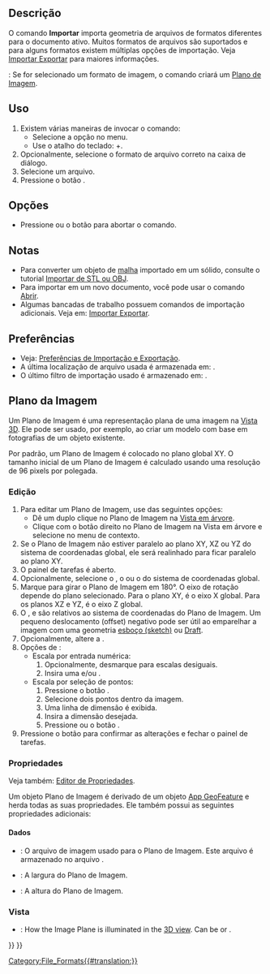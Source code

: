 <languages/>

{{Docnav
|[[Std_Revert/pt-br|Desfazer]]
|[[Std_Export/pt-br|Exportar]]
|[[Std_File_Menu/pt-br|Menu "Arquivo"]]
|IconL=Std_Revert.svg
|IconR=Std_Export.svg
|IconC=Freecad.svg
}}

<div class="mw-translate-fuzzy">
{{GuiCommand
|Name=Importar
|MenuLocation=Arquivo → Importar...
|Workbenches=Todas
|Shortcut={{KEY|Ctrl}}+{{KEY|I}}
|SeeAlso=[[Std_Open|Abrir]], [[Import_Export/pt-br|Importar Exportar]], [[Import_Export_Preferences|Preferências de Importação Exportação]]
}}
</div>

<span id="Description"></span>
== Descrição ==

O comando '''Importar''' importa geometria de arquivos de formatos diferentes para o documento ativo. Muitos formatos de arquivos são suportados e para alguns formatos existem múltiplas opções de importação. Veja [[Import_Export/pt-br|Importar Exportar]] para maiores informações.

{{Version/pt-br|0.21}}: Se for selecionado um formato de imagem, o comando criará um [[#Image_Plane/pt-br|Plano de Imagem]].

<span id="Usage"></span>
==Uso==

<div class="mw-translate-fuzzy">
# Existem várias maneiras de invocar o comando:
#* Selecione a opção {{MenuCommand|Arquivo → [[Image:Std_Import.svg|16px]] Importar...}} no menu.
#* Use o atalho do teclado: {{KEY|Ctrl}}+{{KEY|I}}.
# Opcionalmente, selecione o formato de arquivo correto na caixa de diálogo.
# Selecione um arquivo.
# Pressione o botão {{Button|Abrir}}.
</div>

<span id="Options"></span>
==Opções==

* Pressione {{KEY|Esc}} ou o botão {{Button|Cancelar}} para abortar o comando.

<span id="Notes"></span>
==Notas==

* Para converter um objeto de [[Mesh_Workbench/pt-br|malha]] importado em um sólido, consulte o tutorial [[Import_from_STL_or_OBJ/pt-br|Importar de STL ou OBJ]].
* Para importar em um novo documento, você pode usar o comando [[Std_Open/pt-br|Abrir]].
* Algumas bancadas de trabalho possuem comandos de importação adicionais. Veja em: [[Import_Export/pt-br|Importar Exportar]].

<span id="Preferences"></span>
==Preferências==

<div class="mw-translate-fuzzy">
* Veja: [[Import_Export_Preferences/pt-br|Preferências de Importação e Exportação]].
* A última localização de arquivo usada é armazenada em: {{MenuCommand|Ferramentas → Editar parâmetros... → BaseApp → Preferences → General → FileOpenSavePath}}.
* O último filtro de importação usado é armazenado em: {{MenuCommand|Ferramentas → Editar parâmetros... → BaseApp → Preferences → General → FileImportFilter}}.
</div>

<span id="Image_Plane"></span>
==Plano da Imagem==

Um Plano de Imagem é uma representação plana de uma imagem na [[3D_view/pt-br|Vista 3D]]. Ele pode ser usado, por exemplo, ao criar um modelo com base em fotografias de um objeto existente.

Por padrão, um Plano de Imagem é colocado no plano global XY. O tamanho inicial de um Plano de Imagem é calculado usando uma resolução de 96 pixels por polegada.

<span id="Edit"></span>
===Edição===

# Para editar um Plano de Imagem, use das seguintes opções:
#* Dê um duplo clique no Plano de Imagem na [[Tree_view/pt-br|Vista em árvore]].
#* Clique com o botão direito no Plano de Imagem na Vista em árvore e selecione {{MenuCommand|[[Image:Image-scaling.svg|16px]] Alterar imagem...}} no menu de contexto.
# Se o Plano de Imagem não estiver paralelo ao plano XY, XZ ou YZ do sistema de coordenadas global, ele será realinhado para ficar paralelo ao plano XY.
# O painel de tarefas {{MenuCommand|Configurações do plano de imagem}} é aberto.
# Opcionalmente, selecione o {{MenuCommand|Plano XY}}, o {{MenuCommand|Plano XZ}} ou o {{MenuCommand|Plano YZ}} do sistema de coordenadas global.
# Marque {{MenuCommand|Inverter direção}} para girar o Plano de Imagem em 180°. O eixo de rotação depende do plano selecionado. Para o plano XY, é o eixo X global. Para os planos XZ e YZ, é o eixo Z global.
# O {{MenuCommand|Offset}}, {{MenuCommand|Distância X}} e {{MenuCommand|Distância Y}} são relativos ao sistema de coordenadas do Plano de Imagem. Um pequeno deslocamento (offset) negativo pode ser útil ao emparelhar a imagem com uma geometria [[Sketcher_Workbench|esboço (sketch)]] ou [[Draft_Workbench|Draft]].
# Opcionalmente, altere a {{MenuCommand|Transparência}}.
# Opções de {{MenuCommand|Tamanho da imagem}}:
#* Escala por entrada numérica:
#*# Opcionalmente, desmarque {{MenuCommand|Manter proporção}} para escalas desiguais.
#*# Insira uma {{MenuCommand|Largura}} e/ou {{MenuCommand|Altura}}.
#* Escala por seleção de pontos:
#*# Pressione o botão {{Button|Calibrar}}.
#*# Selecione dois pontos dentro da imagem.
#*# Uma linha de dimensão é exibida.
#*# Insira a dimensão desejada.
#*# Pressione {{KEY|Enter}} ou o botão {{Button|Aplicar}}.
# Pressione o botão {{Button|OK}} para confirmar as alterações e fechar o painel de tarefas.

<span id="Properties"></span>
===Propriedades===

Veja também: [[Property_editor/pt-br|Editor de Propriedades]].

Um objeto Plano de Imagem é derivado de um objeto [[App_GeoFeature/pt-br|App GeoFeature]] e herda todas as suas propriedades. Ele também possui as seguintes propriedades adicionais:

<span id="Data"></span>
====Dados====

{{TitleProperty|Plano de Imagem}}

* {{PropertyData|Image File|FileIncluded}}: O arquivo de imagem usado para o Plano de Imagem. Este arquivo é armazenado no arquivo {{FileName|.FCStd}}.
* {{PropertyData|XSize|Length}}: A largura do Plano de Imagem.
* {{PropertyData|YSize|Length}}: A altura do Plano de Imagem.

<span id="View"></span>
===Vista===

{{TitleProperty|Object Style}}

* {{PropertyView|Lighting|Enumeration}}: How the Image Plane is illuminated in the [[3D_view|3D view]]. Can be {{value|Two side}} or {{value|One side}}.


{{Docnav
|[[Std_Revert|Revert]]
|[[Std_Export|Export]]
|[[Std_File_Menu|Std File Menu]]
|IconL=Std_Revert.svg
|IconR=Std_Export.svg
|IconC=Freecad.svg
}}

{{Std_Base_navi{{#translation:}}}}
{{Userdocnavi{{#translation:}}}}
[[Category:File_Formats{{#translation:}}]]